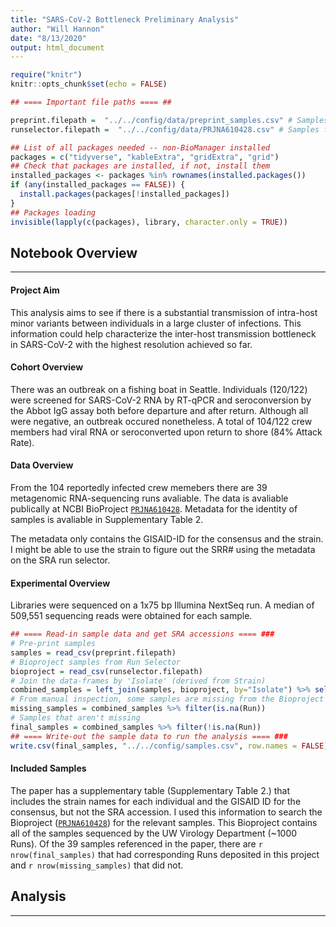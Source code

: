 ```yaml
---
title: "SARS-CoV-2 Bottleneck Preliminary Analysis"
author: "Will Hannon"
date: "8/13/2020"
output: html_document
---
```



```r
require("knitr")
knitr::opts_chunk$set(echo = FALSE)

## ==== Important file paths ==== ##

preprint.filepath =  "../../config/data/preprint_samples.csv" # Samples from pre-print
runselector.filepath =  "../../config/data/PRJNA610428.csv" # Samples from Bioproject

```

```r
## List of all packages needed -- non-BioManager installed
packages = c("tidyverse", "kableExtra", "gridExtra", "grid")
## Check that packages are installed, if not, install them
installed_packages <- packages %in% rownames(installed.packages())
if (any(installed_packages == FALSE)) {
  install.packages(packages[!installed_packages])
}
## Packages loading
invisible(lapply(c(packages), library, character.only = TRUE))

```


## Notebook Overview
___

#### Project Aim

This analysis aims to see if there is a substantial transmission of intra-host minor variants between individuals in a large cluster of infections. This information could help characterize the inter-host transmission bottleneck in SARS-CoV-2 with the highest resolution achieved so far.

#### Cohort Overview

There was an outbreak on a fishing boat in Seattle. Individuals (120/122) were screened for SARS-CoV-2 RNA by RT-qPCR and seroconversion by the Abbot IgG assay both before departure and after return. Although all were negative, an outbreak occured nonetheless. A total of 104/122 crew members had viral RNA or seroconverted upon return to shore (84% Attack Rate). 

#### Data Overview 

From the 104 reportedly infected crew memebers there are 39 metagenomic RNA-sequencing runs avaliable. The data is avaliable publically at NCBI BioProject [`PRJNA610428`](https://www.ncbi.nlm.nih.gov/Traces/study/?query_key=2&WebEnv=MCID_5f344f743a76fab9ab22e42b&o=acc_s%3Aa). Metadata for the identity of samples is avaliable in Supplementary Table 2.

The metadata only contains the GISAID-ID for the consensus and the strain. I might be able to use the strain to figure out the SRR# using the metadata on the SRA run selector.

#### Experimental Overview 

Libraries were sequenced on a 1x75 bp Illumina NextSeq run. A median of 509,551 sequencing reads were obtained for each sample.

```r

## ==== Read-in sample data and get SRA accessions ==== ###
# Pre-print samples
samples = read_csv(preprint.filepath)
# Bioproject samples from Run Selector
bioproject = read_csv(runselector.filepath)
# Join the data-frames by 'Isolate' (derived from Strain)
combined_samples = left_join(samples, bioproject, by="Isolate") %>% select(Strain = "Strain.x", Isolate, Run, LibraryLayout)
# From manual inspection, some samples are missing from the Bioproject
missing_samples = combined_samples %>% filter(is.na(Run))
# Samples that aren't missing
final_samples = combined_samples %>% filter(!is.na(Run))
## ==== Write-out the sample data to run the analysis ==== ###
write.csv(final_samples, "../../config/samples.csv", row.names = FALSE)

```

#### Included Samples

The paper has a supplementary table (Supplementary Table 2.) that includes the strain names for each individual and the GISAID ID for the consensus, but not the SRA accession. I used this information to search the Bioproject ([`PRJNA610428`](https://www.ncbi.nlm.nih.gov/Traces/study/?query_key=2&WebEnv=MCID_5f344f743a76fab9ab22e42b&o=acc_s%3Aa)) for the relevant samples. This Bioproject contains all of the samples sequenced by the UW Virology Department (~1000 Runs). Of the 39 samples referenced in the paper, there are `r nrow(final_samples)` that had corresponding Runs deposited in this project and `r nrow(missing_samples)` that did not. 

## Analysis
___






